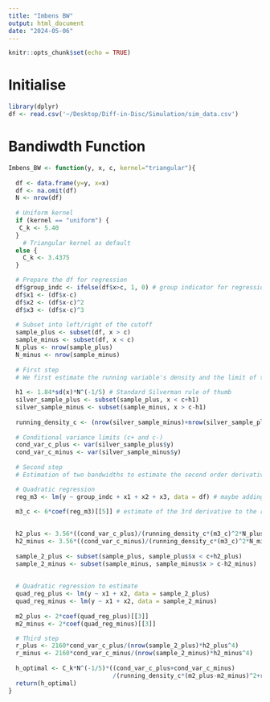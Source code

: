 ```yaml
---
title: "Imbens BW"
output: html_document
date: "2024-05-06"
---
```


```r
knitr::opts_chunk$set(echo = TRUE)
```

# Initialise
```r
library(dplyr)
df <- read.csv('~/Desktop/Diff-in-Disc/Simulation/sim_data.csv')
```

# Bandiwdth Function
```r
Imbens_BW <- function(y, x, c, kernel="triangular"){
  
  df <- data.frame(y=y, x=x)
  df <- na.omit(df)
  N <- nrow(df)
  
  # Uniform kernel
  if (kernel == "uniform") {
   C_k <- 5.40
  } 
    # Triangular kernel as default
  else {
    C_k <- 3.4375
  }

  # Prepare the df for regression
  df$group_indc <- ifelse(df$x>c, 1, 0) # group indicator for regression
  df$x1 <- (df$x-c)
  df$x2 <- (df$x-c)^2
  df$x3 <- (df$x-c)^3
  
  # Subset into left/right of the cutoff
  sample_plus <- subset(df, x > c)
  sample_minus <- subset(df, x < c)
  N_plus <- nrow(sample_plus)
  N_minus <- nrow(sample_minus)
  
  # First step
  # We first estimate the running variable's density and the limit of the conditional variances at the cutoff 
  
  h1 <- 1.84*sd(x)*N^(-1/5) # Standard Silverman rule of thumb
  silver_sample_plus <- subset(sample_plus, x < c+h1)
  silver_sample_minus <- subset(sample_minus, x > c-h1)
  
  running_density_c <- (nrow(silver_sample_minus)+nrow(silver_sample_plus))/(2*N*h1) # Density of X at the cutoff
  
  # Conditional variance limits (c+ and c-)
  cond_var_c_plus <- var(silver_sample_plus$y)
  cond_var_c_minus <- var(silver_sample_minus$y)
  
  # Second step
  # Estimation of two bandwidths to estimate the second order derivative.

  # Quadratic regression
  reg_m3 <- lm(y ~ group_indc + x1 + x2 + x3, data = df) # maybe adding time_indc for DiRD?
  
  m3_c <- 6*coef(reg_m3)[[5]] # estimate of the 3rd derivative to the regression function 

  
  h2_plus <- 3.56*((cond_var_c_plus)/(running_density_c*(m3_c)^2*N_plus))^(1/7)
  h2_minus <- 3.56*((cond_var_c_minus)/(running_density_c*(m3_c)^2*N_minus))^(1/7)
  
  sample_2_plus <- subset(sample_plus, sample_plus$x < c+h2_plus)
  sample_2_minus <- subset(sample_minus, sample_minus$x > c-h2_minus)
  
  
  # Quadratic regression to estimate 
  quad_reg_plus <- lm(y ~ x1 + x2, data = sample_2_plus)
  quad_reg_minus <- lm(y ~ x1 + x2, data = sample_2_minus)
  
  m2_plus <- 2*coef(quad_reg_plus)[[3]]
  m2_minus <- 2*coef(quad_reg_minus)[[3]]

  # Third step
  r_plus <- 2160*cond_var_c_plus/(nrow(sample_2_plus)*h2_plus^4)
  r_minus <- 2160*cond_var_c_minus/(nrow(sample_2_minus)*h2_minus^4)
  
  h_optimal <- C_k*N^(-1/5)*((cond_var_c_plus+cond_var_c_minus)
                             /(running_density_c*(m2_plus-m2_minus)^2+r_plus+r_minus))^(1/5)
  return(h_optimal)
}
```
